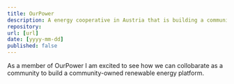 ```yaml
---
title: OurPower
description: A energy cooperative in Austria that is building a community-owned renewable energy platform.
repository: 
url: [url]
date: [yyyy-mm-dd]
published: false
---
```


As a member of OurPower I am excited to see how we can collobarate as a community to build a community-owned renewable energy platform.
